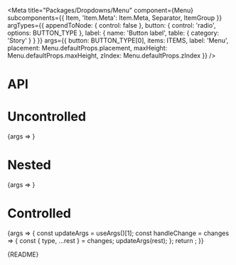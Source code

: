 
<Meta
  title="Packages/Dropdowns/Menu"
  component={Menu}
  subcomponents={{ Item, 'Item.Meta': Item.Meta, Separator, ItemGroup }}
  argTypes={{
    appendToNode: { control: false },
    button: {
      control: 'radio',
      options: BUTTON_TYPE
    },
    label: { name: 'Button label', table: { category: 'Story' } }
  }}
  args={{
    button: BUTTON_TYPE[0],
    items: ITEMS,
    label: 'Menu',
    placement: Menu.defaultProps.placement,
    maxHeight: Menu.defaultProps.maxHeight,
    zIndex: Menu.defaultProps.zIndex
  }}
/>

# API

<ArgsTable />

# Uncontrolled

<Canvas>
  <Story
    name="Uncontrolled"
    argTypes={{
      isExpanded: { control: false },
      focusedValue: { control: false },
      selectedItems: { control: false }
    }}
  >
    {args => <MenuStory {...args} />}
  </Story>
</Canvas>

# Nested

<Canvas>
  <Story
    name="Nested"
    argTypes={{
      isExpanded: { control: false },
      focusedValue: { control: false },
      selectedItems: { control: false }
    }}
  >
    {args => <Nested {...args} />}
  </Story>
</Canvas>

# Controlled

<Canvas>
  <Story
    name="Controlled"
    argTypes={{
      defaultExpanded: { control: false },
      defaultFocusedValue: { control: false },
      focusedValue: { control: { type: 'text' } }
    }}
    args={{
      isExpanded: false,
      focusedValue: null,
      selectedItems: [{ value: 'aster', type: 'checkbox' }]
    }}
  >
    {args => {
      const updateArgs = useArgs()[1];
      const handleChange = changes => {
        const { type, ...rest } = changes;
        updateArgs(rest);
      };
      return <MenuStory {...args} onChange={handleChange} />;
    }}
  </Story>
</Canvas>

<Markdown>{README}</Markdown>
